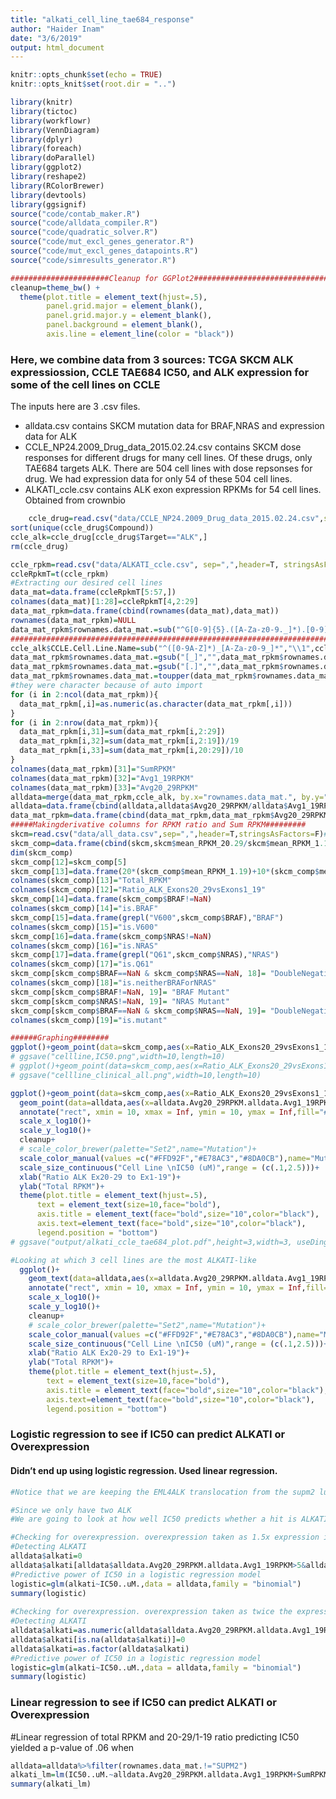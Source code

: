 ```yaml
---
title: "alkati_cell_line_tae684_response"
author: "Haider Inam"
date: "3/6/2019"
output: html_document
---
```


```r
knitr::opts_chunk$set(echo = TRUE)
knitr::opts_knit$set(root.dir = "..")
```

```r
library(knitr)
library(tictoc)
library(workflowr)
library(VennDiagram)
library(dplyr)
library(foreach)
library(doParallel)
library(ggplot2)
library(reshape2)
library(RColorBrewer)
library(devtools)
library(ggsignif)
source("code/contab_maker.R")
source("code/alldata_compiler.R")
source("code/quadratic_solver.R")
source("code/mut_excl_genes_generator.R")
source("code/mut_excl_genes_datapoints.R")
source("code/simresults_generator.R")

######################Cleanup for GGPlot2#########################################
cleanup=theme_bw() +
  theme(plot.title = element_text(hjust=.5),
        panel.grid.major = element_blank(),
        panel.grid.major.y = element_blank(),
        panel.background = element_blank(),
        axis.line = element_line(color = "black"))
```
  
   
### __Here, we combine data from 3 sources: TCGA SKCM ALK expressiossion, CCLE TAE684 IC50, and ALK expression for some of the cell lines on CCLE__

The inputs here are 3 .csv files.  
  
* alldata.csv contains SKCM mutation data for BRAF,NRAS and expression data for ALK  
* CCLE_NP24.2009_Drug_data_2015.02.24.csv contains SKCM dose responses for different drugs for many cell lines. Of these drugs, only TAE684 targets ALK. There are 504 cell lines with dose repsonses for drug. We had expression data for only 54 of these 504 cell lines.
* ALKATI_ccle.csv contains ALK exon expression RPKMs for 54 cell lines. Obtained from crownbio    
```r
    ccle_drug=read.csv("data/CCLE_NP24.2009_Drug_data_2015.02.24.csv",sep=",",header=T,stringsAsFactors=F)
sort(unique(ccle_drug$Compound))
ccle_alk=ccle_drug[ccle_drug$Target=="ALK",]
rm(ccle_drug)

ccle_rpkm=read.csv("data/ALKATI_ccle.csv", sep=",",header=T, stringsAsFactors=F)
ccleRpkmT=t(ccle_rpkm)
#Extracting our desired cell lines
data_mat=data.frame(ccleRpkmT[5:57,])
colnames(data_mat)[1:28]=ccleRpkmT[4,2:29]
data_mat_rpkm=data.frame(cbind(rownames(data_mat),data_mat))
rownames(data_mat_rpkm)=NULL
data_mat_rpkm$rownames.data_mat.=sub("^G[0-9]{5}.([A-Za-z0-9._]*).[0-9].bam","\\1",data_mat_rpkm$rownames.data_mat.)
############################################################################################################
ccle_alk$CCLE.Cell.Line.Name=sub("^([0-9A-Z]*)_[A-Za-z0-9_]*","\\1",ccle_alk$CCLE.Cell.Line.Name)
data_mat_rpkm$rownames.data_mat.=gsub("[_]","",data_mat_rpkm$rownames.data_mat.)
data_mat_rpkm$rownames.data_mat.=gsub("[.]","",data_mat_rpkm$rownames.data_mat.)
data_mat_rpkm$rownames.data_mat.=toupper(data_mat_rpkm$rownames.data_mat.)
#they were character because of auto import
for (i in 2:ncol(data_mat_rpkm)){
  data_mat_rpkm[,i]=as.numeric(as.character(data_mat_rpkm[,i]))
}
for (i in 2:nrow(data_mat_rpkm)){
  data_mat_rpkm[i,31]=sum(data_mat_rpkm[i,2:29])
  data_mat_rpkm[i,32]=sum(data_mat_rpkm[i,2:19])/19
  data_mat_rpkm[i,33]=sum(data_mat_rpkm[i,20:29])/10
}
colnames(data_mat_rpkm)[31]="SumRPKM"
colnames(data_mat_rpkm)[32]="Avg1_19RPKM"
colnames(data_mat_rpkm)[33]="Avg20_29RPKM"
alldata=merge(data_mat_rpkm,ccle_alk, by.x="rownames.data_mat.", by.y="CCLE.Cell.Line.Name")
alldata=data.frame(cbind(alldata,alldata$Avg20_29RPKM/alldata$Avg1_19RPKM))
data_mat_rpkm=data.frame(cbind(data_mat_rpkm,data_mat_rpkm$Avg20_29RPKM/data_mat_rpkm$Avg1_19RPKM))
#####Makingderivative columns for RPKM ratio and Sum RPKM######### 
skcm=read.csv("data/all_data.csv",sep=",",header=T,stringsAsFactors=F)#Downloaded from firehose 02-xx-2016,compiled with mutation data, 340 patients with RNAseq and Muts
skcm_comp=data.frame(cbind(skcm,skcm$mean_RPKM_20.29/skcm$mean_RPKM_1.19))
dim(skcm_comp)
skcm_comp[12]=skcm_comp[5]
skcm_comp[13]=data.frame(20*(skcm_comp$mean_RPKM_1.19)+10*(skcm_comp$mean_RPKM_20.29))
colnames(skcm_comp)[13]="Total_RPKM"
colnames(skcm_comp)[12]="Ratio_ALK_Exons20_29vsExons1_19"
skcm_comp[14]=data.frame(skcm_comp$BRAF!=NaN)
colnames(skcm_comp)[14]="is.BRAF"
skcm_comp[15]=data.frame(grepl("V600",skcm_comp$BRAF),"BRAF")
colnames(skcm_comp)[15]="is.V600"
skcm_comp[16]=data.frame(skcm_comp$NRAS!=NaN)
colnames(skcm_comp)[16]="is.NRAS"
skcm_comp[17]=data.frame(grepl("Q61",skcm_comp$NRAS),"NRAS")
colnames(skcm_comp)[17]="is.Q61"
skcm_comp[skcm_comp$BRAF==NaN & skcm_comp$NRAS==NaN, 18]= "DoubleNegative"
colnames(skcm_comp)[18]="is.neitherBRAForNRAS"
skcm_comp[skcm_comp$BRAF!=NaN, 19]= "BRAF Mutant"
skcm_comp[skcm_comp$NRAS!=NaN, 19]= "NRAS Mutant"
skcm_comp[skcm_comp$BRAF==NaN & skcm_comp$NRAS==NaN, 19]= "DoubleNegative"
colnames(skcm_comp)[19]="is.mutant"

######Graphing########
ggplot()+geom_point(data=skcm_comp,aes(x=Ratio_ALK_Exons20_29vsExons1_19, y=Total_RPKM,color=is.mutant))+geom_point(data=alldata,aes(x=alldata.Avg20_29RPKM.alldata.Avg1_19RPKM,y=SumRPKM,size=IC50..uM.))+scale_x_log10()+scale_y_log10()
# ggsave("cellline,IC50.png",width=10,length=10)
# ggplot()+geom_point(data=skcm_comp,aes(x=Ratio_ALK_Exons20_29vsExons1_19, y=Total_RPKM,color=is.mutant))+geom_point(data=data_mat_rpkm,aes(x=alldata.Avg20_29RPKM.alldata.Avg1_19RPKM,y=SumRPKM,size=IC50..uM.))+scale_x_log10()+scale_y_log10()
# ggsave("cellline_clinical_all.png",width=10,length=10)

ggplot()+geom_point(data=skcm_comp,aes(x=Ratio_ALK_Exons20_29vsExons1_19, y=Total_RPKM,color=factor(skcm_comp$is.mutant,levels = c("DoubleNegative","BRAF Mutant","NRAS Mutant"))))+
  geom_point(data=alldata,aes(x=alldata.Avg20_29RPKM.alldata.Avg1_19RPKM,y=SumRPKM,size=IC50..uM.))+
  annotate("rect", xmin = 10, xmax = Inf, ymin = 10, ymax = Inf,fill="#66C2A5",alpha = .4)+
  scale_x_log10()+
  scale_y_log10()+
  cleanup+
  # scale_color_brewer(palette="Set2",name="Mutation")+
  scale_color_manual(values =c("#FFD92F","#E78AC3","#8DA0CB"),name="Mutation")+
  scale_size_continuous("Cell Line \nIC50 (uM)",range = (c(.1,2.5)))+
  xlab("Ratio ALK Ex20-29 to Ex1-19")+
  ylab("Total RPKM")+
  theme(plot.title = element_text(hjust=.5),
      text = element_text(size=10,face="bold"),
      axis.title = element_text(face="bold",size="10",color="black"),
      axis.text=element_text(face="bold",size="10",color="black"),
      legend.position = "bottom")
# ggsave("output/alkati_ccle_tae684_plot.pdf",height=3,width=3, useDingbats=FALSE)

#Looking at which 3 cell lines are the most ALKATI-like
  ggplot()+
    geom_text(data=alldata,aes(x=alldata.Avg20_29RPKM.alldata.Avg1_19RPKM,y=SumRPKM,label=rownames.data_mat.,size=IC50..uM.))+
    annotate("rect", xmin = 10, xmax = Inf, ymin = 10, ymax = Inf,fill="#66C2A5",alpha = .4)+
    scale_x_log10()+
    scale_y_log10()+
    cleanup+
    # scale_color_brewer(palette="Set2",name="Mutation")+
    scale_color_manual(values =c("#FFD92F","#E78AC3","#8DA0CB"),name="Mutation")+
    scale_size_continuous("Cell Line \nIC50 (uM)",range = (c(.1,2.5)))+
    xlab("Ratio ALK Ex20-29 to Ex1-19")+
    ylab("Total RPKM")+
    theme(plot.title = element_text(hjust=.5),
        text = element_text(size=10,face="bold"),
        axis.title = element_text(face="bold",size="10",color="black"),
        axis.text=element_text(face="bold",size="10",color="black"),
        legend.position = "bottom")

```

### __Logistic regression to see if IC50 can predict ALKATI or Overexpression__
#### Didn't end up using logistic regression. Used linear regression.
```r
#Notice that we are keeping the EML4ALK translocation from the supm2 lung cancer cell line. These improving IC50's predictive power, if anything.

#Since we only have two ALK
#We are going to look at how well IC50 predicts whether a hit is ALKATI.

#Checking for overexpression. overexpression taken as 1.5x expression in kinase & RPKM of at least 50
#Detecting ALKATI
alldata$alkati=0
alldata$alkati[alldata$alldata.Avg20_29RPKM.alldata.Avg1_19RPKM>5&alldata$SumRPKM>50]=1
#Predictive power of IC50 in a logistic regression model
logistic=glm(alkati~IC50..uM.,data = alldata,family = "binomial")
summary(logistic)
  
#Checking for overexpression. overexpression taken as twice the expression in the kinase
#Detecting ALKATI
alldata$alkati=as.numeric(alldata$alldata.Avg20_29RPKM.alldata.Avg1_19RPKM>2,na.rm=T)
alldata$alkati[is.na(alldata$alkati)]=0
alldata$alkati=as.factor(alldata$alkati)
#Predictive power of IC50 in a logistic regression model
logistic=glm(alkati~IC50..uM.,data = alldata,family = "binomial")
summary(logistic)
```

### __Linear regression to see if IC50 can predict ALKATI or Overexpression__
#Linear regression of total RPKM and 20-29/1-19 ratio predicting IC50 yielded a p-value of .06 when 
```r
alldata=alldata%>%filter(rownames.data_mat.!="SUPM2")
alkati_lm=lm(IC50..uM.~alldata.Avg20_29RPKM.alldata.Avg1_19RPKM+SumRPKM,data = alldata)
summary(alkati_lm)
```

